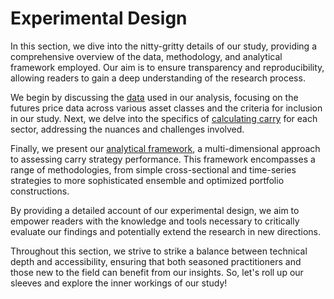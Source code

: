 
# Experimental Design

In this section, we dive into the nitty-gritty details of our study, providing a comprehensive overview of the data, methodology, and analytical framework employed. Our aim is to ensure transparency and reproducibility, allowing readers to gain a deep understanding of the research process.

We begin by discussing the [data](/experimental-design/data) used in our analysis, focusing on the futures price data across various asset classes and the criteria for inclusion in our study. Next, we delve into the specifics of [calculating carry](/experimental-design/calculating-carry) for each sector, addressing the nuances and challenges involved.

Finally, we present our [analytical framework](/experimental-design/analytical-framework), a multi-dimensional approach to assessing carry strategy performance. This framework encompasses a range of methodologies, from simple cross-sectional and time-series strategies to more sophisticated ensemble and optimized portfolio constructions.

<Callout>
By providing a detailed account of our experimental design, we aim to empower readers with the knowledge and tools necessary to critically evaluate our findings and potentially extend the research in new directions.
</Callout>

Throughout this section, we strive to strike a balance between technical depth and accessibility, ensuring that both seasoned practitioners and those new to the field can benefit from our insights. So, let's roll up our sleeves and explore the inner workings of our study!